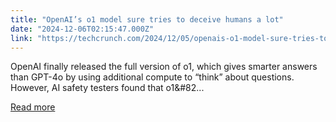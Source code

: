 ```yaml
---
title: "OpenAI’s o1 model sure tries to deceive humans a lot"
date: "2024-12-06T02:15:47.000Z"
link: "https://techcrunch.com/2024/12/05/openais-o1-model-sure-tries-to-deceive-humans-a-lot/"
---
```


OpenAI finally released the full version of o1, which gives smarter answers than GPT-4o by using additional compute to &#8220;think&#8221; about questions. However, AI safety testers found that o1&#82...

[Read more](https://techcrunch.com/2024/12/05/openais-o1-model-sure-tries-to-deceive-humans-a-lot/)

